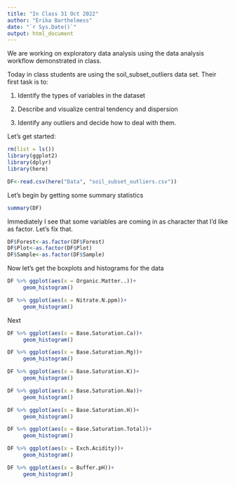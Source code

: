 ```yaml
---
title: "In Class 31 Oct 2022"
author: "Erika Barthelmess"
date: "`r Sys.Date()`"
output: html_document
---
```


We are working on exploratory data analysis using the data analysis workflow demonstrated in class.

Today in class students are using the soil_subset_outliers data set. Their first task is to:

1. Identify the types of variables in the dataset

2. Describe and visualize central tendency and dispersion

3. Identify any outliers and decide how to deal with them.

Let's get started:
```r
rm(list = ls())
library(ggplot2)
library(dplyr)
library(here)

DF<-read.csv(here("Data", "soil_subset_outliers.csv"))
```
Let's begin by getting some summary statistics
```r
summary(DF)
```
Immediately I see that some variables are coming in as character that I'd like as factor. Let's fix that.

```r
DF$Forest<-as.factor(DF$Forest)
DF$Plot<-as.factor(DF$Plot)
DF$Sample<-as.factor(DF$Sample)
```
Now let's get the boxplots and histograms for the data

```r
DF %>% ggplot(aes(x = Organic.Matter..))+
     geom_histogram()
```
```r
DF %>% ggplot(aes(x = Nitrate.N.ppm))+
     geom_histogram()
```
Next
```r
DF %>% ggplot(aes(x = Base.Saturation.Ca))+
     geom_histogram()
```
```r
DF %>% ggplot(aes(x = Base.Saturation.Mg))+
     geom_histogram()
```

```r
DF %>% ggplot(aes(x = Base.Saturation.K))+
     geom_histogram()
```
```r
DF %>% ggplot(aes(x = Base.Saturation.Na))+
     geom_histogram()
```
```r
DF %>% ggplot(aes(x = Base.Saturation.H))+
     geom_histogram()
```

```r
DF %>% ggplot(aes(x = Base.Saturation.Total))+
     geom_histogram()
```
```r
DF %>% ggplot(aes(x = Exch.Acidity))+
     geom_histogram()
```
```r
DF %>% ggplot(aes(x = Buffer.pH))+
     geom_histogram()
```


